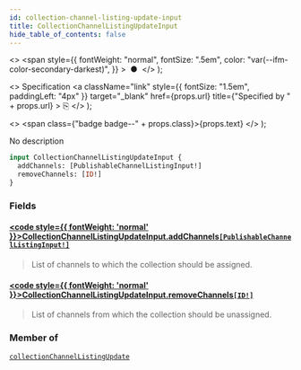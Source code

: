 ```yaml
---
id: collection-channel-listing-update-input
title: CollectionChannelListingUpdateInput
hide_table_of_contents: false
---
```


  <>
    <span
      style={{
        fontWeight: "normal",
        fontSize: ".5em",
        color: "var(--ifm-color-secondary-darkest)",
      }}
    >
      &nbsp;●&nbsp;
    </span>
  </>
);

  <>
    Specification
    <a
      className="link"
      style={{ fontSize: "1.5em", paddingLeft: "4px" }}
      target="\_blank"
      href={props.url}
      title={"Specified by " + props.url}
    >
      ⎘
    </a>
  </>
);

  <>
    <span class={"badge badge--" + props.class}>{props.text}</span>
  </>
);

No description

```graphql
input CollectionChannelListingUpdateInput {
  addChannels: [PublishableChannelListingInput!]
  removeChannels: [ID!]
}
```

### Fields

#### [<code style={{ fontWeight: 'normal' }}>CollectionChannelListingUpdateInput.<b>addChannels</b></code>](#)<Bullet />[`[PublishableChannelListingInput!]`](../../api-reference/inputs/publishable-channel-listing-input) <Badge class="secondary" text="list"/> <Badge class="secondary" text="input"/>

> List of channels to which the collection should be assigned.

#### [<code style={{ fontWeight: 'normal' }}>CollectionChannelListingUpdateInput.<b>removeChannels</b></code>](#)<Bullet />[`[ID!]`](../../api-reference/scalars/id) <Badge class="secondary" text="list"/> <Badge class="secondary" text="scalar"/>

> List of channels from which the collection should be unassigned.

### Member of

[`collectionChannelListingUpdate`](../../api-reference/mutations/collection-channel-listing-update) <Badge class="secondary" text="mutation"/>

